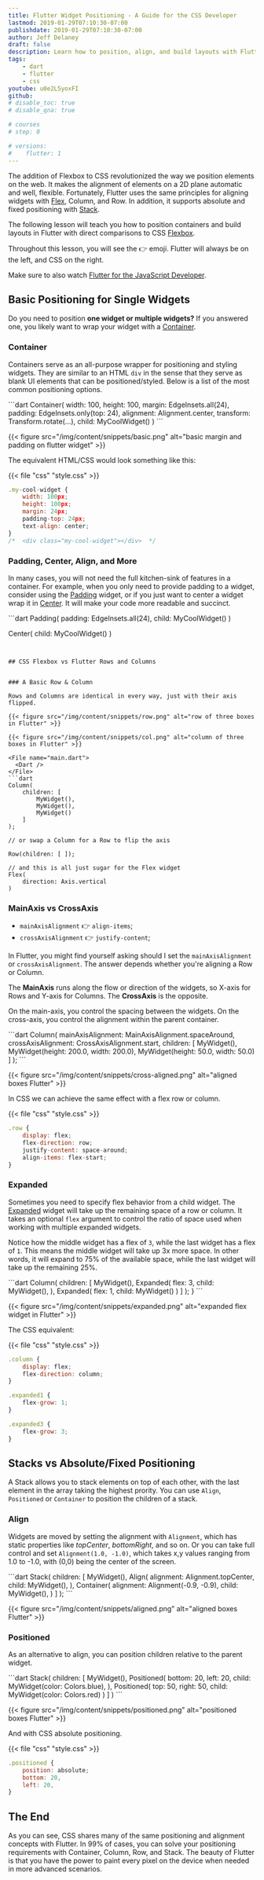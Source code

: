 ```yaml
---
title: Flutter Widget Positioning - A Guide for the CSS Developer
lastmod: 2019-01-29T07:10:30-07:00
publishdate: 2019-01-29T07:10:30-07:00
author: Jeff Delaney
draft: false
description: Learn how to position, align, and build layouts with Flutter widgets, including comparisons to CSS and flexbox.
tags: 
    - dart
    - flutter
    - css
youtube: u0e2L5yoxFI
github: 
# disable_toc: true
# disable_qna: true

# courses
# step: 0

# versions:
#    flutter: 1
---
```


The addition of Flexbox to CSS revolutionized the way we position elements on the web. It makes the alignment of elements on a 2D plane automatic and well, flexible. Fortunately, Flutter uses the same principles for aligning widgets with [Flex](https://docs.flutter.io/flutter/widgets/Flex-class.html), Column, and Row. In addition, it supports absolute and fixed positioning with [Stack](https://docs.flutter.io/flutter/widgets/Stack-class.html). 

The following lesson will teach you how to position containers and build layouts in Flutter with direct comparisons to CSS [Flexbox](https://developer.mozilla.org/en-US/docs/Learn/CSS/CSS_layout/Flexbox). 


Throughout this lesson, you will see the 👉 emoji. Flutter will always be on the left, and CSS on the right.


Make sure to also watch [Flutter for the JavaScript Developer](/lessons/flutter-for-js-developers/).

## Basic Positioning for Single Widgets

Do you need to position **one widget or multiple widgets?** If you answered one, you likely want to wrap your widget with a [Container](https://docs.flutter.io/flutter/widgets/Container-class.html). 

### Container

Containers serve as an all-purpose wrapper for positioning and styling widgets. They are similar to an HTML `div` in the sense that they serve as blank UI elements that can be positioned/styled. Below is a list of the most common positioning options. 

<File name="main.dart">
  <Dart />
</File>
```dart
Container( 
    width: 100,
    height: 100,
    margin: EdgeInsets.all(24),
    padding: EdgeInsets.only(top: 24),
    alignment: Alignment.center,
    transform: Transform.rotate(...),
    child: MyCoolWidget()
)
```

{{< figure src="/img/content/snippets/basic.png" alt="basic margin and padding on flutter widget" >}}


The equivalent HTML/CSS would look something like this:

{{< file "css" "style.css" >}}
```js
.my-cool-widget {
    width: 100px;
    height: 100px;
    margin: 24px;
    padding-top: 24px;
    text-align: center; 
}
/*  <div class="my-cool-widget"></div>  */
```




### Padding, Center, Align, and More

In many cases, you will not need the full kitchen-sink of features in a container. For example, when you only need to provide padding to a widget, consider using the [Padding](https://docs.flutter.io/flutter/widgets/Padding-class.html) widget, or if you just want to center a widget wrap it in [Center](https://docs.flutter.io/flutter/widgets/Center-class.html). It will make your code more readable and succinct. 

<File name="main.dart">
  <Dart />
</File>
```dart
Padding( 
    padding: EdgeInsets.all(24),
    child: MyCoolWidget()
)

Center( 
    child: MyCoolWidget()
)
```


## CSS Flexbox vs Flutter Rows and Columns


### A Basic Row & Column

Rows and Columns are identical in every way, just with their axis flipped. 

{{< figure src="/img/content/snippets/row.png" alt="row of three boxes in Flutter" >}}

{{< figure src="/img/content/snippets/col.png" alt="column of three boxes in Flutter" >}}

<File name="main.dart">
  <Dart />
</File>
```dart
Column(
    children: [
        MyWidget(),
        MyWidget(),
        MyWidget()
    ]
);

// or swap a Column for a Row to flip the axis

Row(children: [ ]);

// and this is all just sugar for the Flex widget
Flex(
    direction: Axis.vertical
)
```



### MainAxis vs CrossAxis

- `mainAxisAlignment` 👉 `align-items`;
- `crossAxisAlignment` 👉 `justify-content`;


In Flutter, you might find yourself asking should I set the `mainAxisAlignment` or `crossAxisAlignment`. The answer depends whether you're aligning a Row or Column. 

The **MainAxis** runs along the flow or direction of the widgets, so X-axis for Rows and Y-axis for Columns. The **CrossAxis** is the opposite. 

On the main-axis, you control the spacing between the widgets. On the cross-axis, you control the alignment within the parent container. 


<File name="main.dart">
  <Dart />
</File>
```dart
Column(
    mainAxisAlignment: MainAxisAlignment.spaceAround,
    crossAxisAlignment: CrossAxisAlignment.start,
    children: [
        MyWidget(),
        MyWidget(height: 200.0, width: 200.0),
        MyWidget(height: 50.0, width: 50.0)
    ]
);
```


{{< figure src="/img/content/snippets/cross-aligned.png" alt="aligned boxes Flutter" >}}

In CSS we can achieve the same effect with a flex row or column.

{{< file "css" "style.css" >}}
```js
.row {
    display: flex;
    flex-direction: row;
    justify-content: space-around;
    align-items: flex-start;
}
```

### Expanded

Sometimes you need to specify flex behavior from a child widget. The [Expanded](https://docs.flutter.io/flutter/widgets/Expanded-class.html) widget will take up the remaining space of a row or column. It takes an optional `flex` argument to control the ratio of space used when working with multiple expanded widgets. 

Notice how the middle widget has a flex of `3`, while the last widget has a flex of `1`. This means the middle widget will take up 3x more space. In other words, it will expand to 75% of the available space, while the last widget will take up the remaining 25%. 

<File name="main.dart">
  <Dart />
</File>
```dart
Column(
    children: [
        MyWidget(),
        Expanded(
            flex: 3,
            child: MyWidget(),
        ),
        Expanded(
            flex: 1,
            child: MyWidget()
        )
    ]
);
}
```

{{< figure src="/img/content/snippets/expanded.png" alt="expanded flex widget in Flutter" >}}

The CSS equivalent:


{{< file "css" "style.css" >}}
```js
.column {
    display: flex;
    flex-direction: column;
}

.expanded1 {
    flex-grow: 1;
}

.expanded3 {
    flex-grow: 3;
}
```


## Stacks vs Absolute/Fixed Positioning

A Stack allows you to stack elements on top of each other, with the last element in the array taking the highest prority. You can use `Align`, `Positioned` or `Container` to position the children of a stack. 

### Align

Widgets are moved by setting the alignment with `Alignment`, which has static properties like *topCenter*, *bottomRight*, and so on. Or you can take full control and set `Alignment(1.0, -1.0)`, which takes x,y values ranging from 1.0 to -1.0, with (0,0) being the center of the screen. 

<File name="main.dart">
  <Dart />
</File>
```dart
Stack(
    children: [
        MyWidget(),
        Align(
            alignment: Alignment.topCenter,
            child: MyWidget(),
        ),
        Container(
            alignment: Alignment(-0.9, -0.9),
            child: MyWidget(),
        )  
    ]
);
```

{{< figure src="/img/content/snippets/aligned.png" alt="aligned boxes Flutter" >}}

### Positioned

As an alternative to align, you can position children relative to the parent widget. 


<File name="main.dart">
  <Dart />
</File>
```dart
Stack(
    children: [
        MyWidget(),
        Positioned(
            bottom: 20,
            left: 20,
            child: MyWidget(color: Colors.blue),
        ),
        Positioned(
            top: 50,
            right: 50,
            child: MyWidget(color: Colors.red)
        )
    ]
)
```

{{< figure src="/img/content/snippets/positioned.png" alt="positioned boxes Flutter" >}}

And with CSS absolute positioning. 

{{< file "css" "style.css" >}}
```js
.positioned {
    position: absolute;
    bottom: 20,
    left: 20,
}
```

## The End

As you can see, CSS shares many of the same positioning and alignment concepts with Flutter. In 99% of cases, you can solve your positioning requirements with Container, Column, Row, and Stack. The beauty of Flutter is that you have the power to paint every pixel on the device when needed in more advanced scenarios. 



